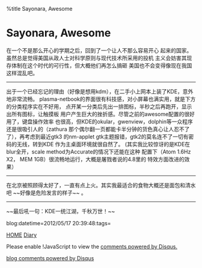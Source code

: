 %title Sayonara, Awesome


=Sayonara, Awesome=

在一个不是那么开心的学期之后，回到了一个让人不那么容易开心
起来的国家。虽然总是觉得美国从政人士对科学原则与现代技术所采用的投机
主义会妨害其现存体制在这个时代的可行性，但大概他们再怎么搞砸
美国也不会变得像现在我国这样混乱吧。

----

出于一个已经忘记的理由（好像是想用kdm），在二手小上网本上装了KDE，意外地非常流畅。
plasma-netbook的界面很有科技感，对小屏幕也满实用，就是下方的分类程序实在不好用，
点开某一分类后先出一排图标，半秒之后再跑开，显示出所有图标，让触摸板
用户产生巨大的挫折感。尽管之前的awesome配置的很好用了，键盘操作效率
也很高，但KDE的okular，gwenview，dolphin等一众程序还是很吸引人的（zathura
那个偶尔翻一页都能卡半分钟的货色真心让人忍不了了），再考虑到最近gtk3
的nm-applet gtk主题报错，gtk2的莫名连不了一切有密码的无线，转到KDE
作为主桌面环境就很自然了。
(其实我比较惊讶的是KDE在blur全开，scale method为Accurate的情况下还能在这种
配置下（Atom 1.6Hz X2， MEM 1GB）很流畅地运行，大概是屠戮者说的4.8里的
特效方面改进的效果）

----

在北京被照顾得太好了，一直有点上火。其实我最适合的食物大概还是面包和清水吧 
~~好像是危险发言的样子~~ 。

----

~~最后吼一句：KDE一统江湖，千秋万世！~~

blog:datetime=2012/05/17 20:39:48:tags=

[[../index|HOME]]   [[diary|Diary]]

<div id="disqus_thread"></div>
<script type="text/javascript" src="comment.js">
</script>
<noscript>Please enable !JavaScript to view the <a href="http://disqus.com/?ref_noscript">comments powered by Disqus.</a></noscript>
<a href="http://disqus.com" class="dsq-brlink">blog comments powered by <span class="logo-disqus">Disqus</span></a>
<script type="text/javascript" src="count.js">
</script>

